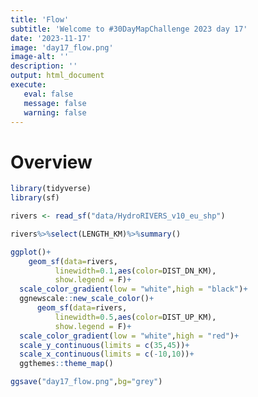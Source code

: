 ```yaml
---
title: 'Flow'
subtitle: 'Welcome to #30DayMapChallenge 2023 day 17'
date: '2023-11-17'
image: 'day17_flow.png'
image-alt: ''
description: ''
output: html_document
execute: 
   eval: false
   message: false
   warning: false
---
```


# Overview

```r
library(tidyverse)
library(sf)
```


```r
rivers <- read_sf("data/HydroRIVERS_v10_eu_shp")
```


```r
rivers%>%select(LENGTH_KM)%>%summary()
```

```r
ggplot()+
    geom_sf(data=rivers,
          linewidth=0.1,aes(color=DIST_DN_KM),
          show.legend = F)+
  scale_color_gradient(low = "white",high = "black")+
  ggnewscale::new_scale_color()+
      geom_sf(data=rivers,
          linewidth=0.5,aes(color=DIST_UP_KM),
          show.legend = F)+
  scale_color_gradient(low = "white",high = "red")+
  scale_y_continuous(limits = c(35,45))+
  scale_x_continuous(limits = c(-10,10))+
  ggthemes::theme_map()
```


```r
ggsave("day17_flow.png",bg="grey")
```













